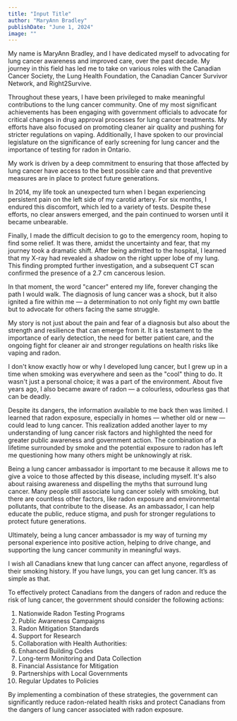 ```yaml
---
title: "Input Title"
author: "MaryAnn Bradley"
publishDate: "June 1, 2024"
image: ""
---
```


My name is MaryAnn Bradley, and I have dedicated myself to advocating for lung cancer awareness and improved care, over the past decade. My journey in this field has led me to take on various roles with the Canadian Cancer Society, the Lung Health Foundation, the Canadian Cancer Survivor Network, and Right2Survive.

Throughout these years, I have been privileged to make meaningful contributions to the lung cancer community. One of my most significant achievements has been engaging with government officials to advocate for critical changes in drug approval processes for lung cancer treatments. My efforts have also focused on promoting cleaner air quality and pushing for stricter regulations on vaping. Additionally, I have spoken to our provincial legislature on the significance of early screening for lung cancer and the importance of testing for radon in Ontario.

My work is driven by a deep commitment to ensuring that those affected by lung cancer have access to the best possible care and that preventive measures are in place to protect future generations.

In 2014, my life took an unexpected turn when I began experiencing persistent pain on the left side of my carotid artery. For six months, I endured this discomfort, which led to a variety of tests. Despite these efforts, no clear answers emerged, and the pain continued to worsen until it became unbearable.

Finally, I made the difficult decision to go to the emergency room, hoping to find some relief. It was there, amidst the uncertainty and fear, that my journey took a dramatic shift. After being admitted to the hospital, I learned that my X-ray had revealed a shadow on the right upper lobe of my lung. This finding prompted further investigation, and a subsequent CT scan confirmed the presence of a 2.7 cm cancerous lesion.

In that moment, the word "cancer" entered my life, forever changing the path I would walk. The diagnosis of lung cancer was a shock, but it also ignited a fire within me — a determination to not only fight my own battle but to advocate for others facing the same struggle.

My story is not just about the pain and fear of a diagnosis but also about the strength and resilience that can emerge from it. It is a testament to the importance of early detection, the need for better patient care, and the ongoing fight for cleaner air and stronger regulations on health risks like vaping and radon.

I don't know exactly how or why I developed lung cancer, but I grew up in a time when smoking was everywhere and seen as the "cool" thing to do. It wasn't just a personal choice; it was a part of the environment. About five years ago, I also became aware of radon — a colourless, odourless gas that can be deadly.

Despite its dangers, the information available to me back then was limited. I learned that radon exposure, especially in homes — whether old or new — could lead to lung cancer. This realization added another layer to my understanding of lung cancer risk factors and highlighted the need for greater public awareness and government action. The combination of a lifetime surrounded by smoke and the potential exposure to radon has left me questioning how many others might be unknowingly at risk.

Being a lung cancer ambassador is important to me because it allows me to give a voice to those affected by this disease, including myself. It's also about raising awareness and dispelling the myths that surround lung cancer. Many people still associate lung cancer solely with smoking, but there are countless other factors, like radon exposure and environmental pollutants, that contribute to the disease. As an ambassador, I can help educate the public, reduce stigma, and push for stronger regulations to protect future generations.

Ultimately, being a lung cancer ambassador is my way of turning my personal experience into positive action, helping to drive change, and supporting the lung cancer community in meaningful ways.

I wish all Canadians knew that lung cancer can affect anyone, regardless of their smoking history. If you have lungs, you can get lung cancer. It’s as simple as that.

To effectively protect Canadians from the dangers of radon and reduce the risk of lung cancer, the government should consider the following actions:

1. Nationwide Radon Testing Programs
2. Public Awareness Campaigns
3. Radon Mitigation Standards
4. Support for Research
5. Collaboration with Health Authorities:
6. Enhanced Building Codes
7. Long-term Monitoring and Data Collection
8. Financial Assistance for Mitigation
9. Partnerships with Local Governments
10. Regular Updates to Policies

By implementing a combination of these strategies, the government can significantly reduce radon-related health risks and protect Canadians from the dangers of lung cancer associated with radon exposure.
